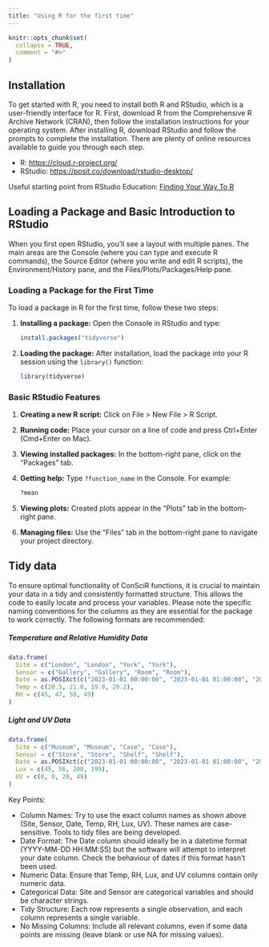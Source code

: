 ```yaml
---
title: "Using R for the first time"
---
```


```r
knitr::opts_chunk$set(
  collapse = TRUE,
  comment = "#>"
)
```


## Installation

To get started with R, you need to install both R and RStudio, which is a user-friendly interface for R. First, download R from the Comprehensive R Archive Network (CRAN), then follow the installation instructions for your operating system. After installing R, download RStudio and follow the prompts to complete the installation. There are plenty of online resources available to guide you through each step.

- R: [https://cloud.r-project.org/](https://cloud.r-project.org/)
- RStudio: [https://posit.co/download/rstudio-desktop/](https://posit.co/download/rstudio-desktop/)

Useful starting point from RStudio Education: [Finding Your Way To R](https://education.rstudio.com/learn/)


## Loading a Package and Basic Introduction to RStudio

When you first open RStudio, you'll see a layout with multiple panes. The main areas are the Console (where you can type and execute R commands), the Source Editor (where you write and edit R scripts), the Environment/History pane, and the Files/Plots/Packages/Help pane.

### Loading a Package for the First Time

To load a package in R for the first time, follow these two steps:

1. **Installing a package:**
   Open the Console in RStudio and type:

   ```r
   install.packages("tidyverse")
   ```

2. **Loading the package:**
   After installation, load the package into your R session using the `library()` function:

   ```r
   library(tidyverse)
   ```

### Basic RStudio Features

1. **Creating a new R script:** Click on File > New File > R Script.

2. **Running code:** Place your cursor on a line of code and press Ctrl+Enter (Cmd+Enter on Mac).

3. **Viewing installed packages:** In the bottom-right pane, click on the "Packages" tab.

4. **Getting help:** Type `?function_name` in the Console. For example:

   ```r
   ?mean
   ```

5. **Viewing plots:** Created plots appear in the "Plots" tab in the bottom-right pane.

6. **Managing files:** Use the "Files" tab in the bottom-right pane to navigate your project directory.


## Tidy data

To ensure optimal functionality of ConSciR functions, it is crucial to maintain your data in a tidy and consistently formatted structure. This allows the code to easily locate and process your variables. Please note the specific naming conventions for the columns as they are essential for the package to work correctly.
The following formats are recommended:


##### Temperature and Relative Humidity Data

```r
data.frame(
  Site = c("London", "London", "York", "York"),
  Sensor = c("Gallery", "Gallery", "Room", "Room"),
  Date = as.POSIXct(c("2023-01-01 00:00:00", "2023-01-01 01:00:00", "2023-01-01 00:00:00", "2023-01-01 02:00:00")),
  Temp = c(20.5, 21.0, 19.8, 20.2),
  RH = c(45, 47, 50, 49)
)
```


##### Light and UV Data

```r
data.frame(
  Site = c("Museum", "Museum", "Case", "Case"),
  Sensor = c("Store", "Store", "Shelf", "Shelf"),
  Date = as.POSIXct(c("2023-01-01 00:00:00", "2023-01-01 01:00:00", "2023-01-01 00:00:00", "2023-01-01 02:00:00")),
  Lux = c(45, 56, 200, 199),
  UV = c(0, 0, 20, 49)
)
```


Key Points:

-   Column Names: Try to use the exact column names as shown above (Site, Sensor, Date, Temp, RH, Lux, UV). These names are case-sensitive. Tools to tidy files are being developed.
-   Date Format: The Date column should ideally be in a datetime format (YYYY-MM-DD HH:MM:SS) but the software will attempt to interpret your date column. Check the behaviour of dates if this format hasn't been used. 
-   Numeric Data: Ensure that Temp, RH, Lux, and UV columns contain only numeric data.
-   Categorical Data: Site and Sensor are categorical variables and should be character strings.
-   Tidy Structure: Each row represents a single observation, and each column represents a single variable.
-   No Missing Columns: Include all relevant columns, even if some data points are missing (leave blank or use NA for missing values).


